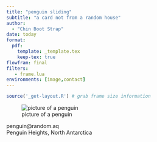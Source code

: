 ```yaml
---
title: "penguin sliding"
subtitle: "a card not from a random house" 
author:   
  - "Chin Boot Strap"  
date: today
format:
  pdf:
    template: _template.tex
    keep-tex: true
flowfram: final
filters:
   - frame.lua
environments: [image,contact]
---
```


```r
source('_get-layout.R') # grab frame size information
```

::: image
![picture of a penguin](image.png){width="`r img$width`mm" height="`r img$height`mm"}
:::


::: contact
penguin@random.aq      
Penguin Heights, North Antarctica 
:::

